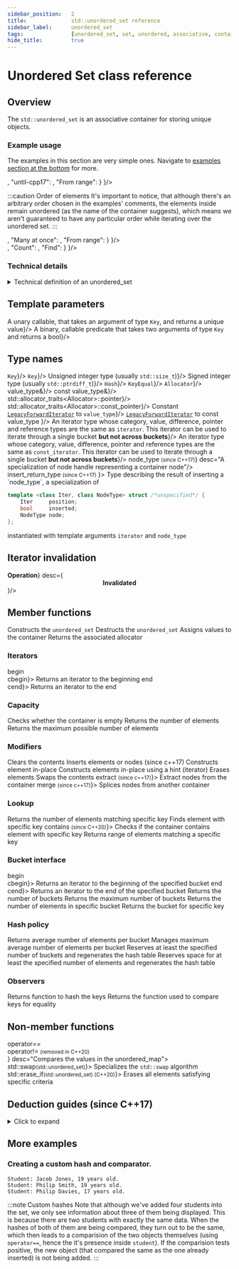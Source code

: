 ```yaml
---
sidebar_position:	2
title:				std::unordered_set reference
sidebar_label:		unordered_set
tags:				[unordered_set, set, unordered, associative, container, key]
hide_title:			true
---
```



<!-- Top Examples -->




<!-- Advanced Examples -->

<!-- Deduction Guides -->

<NotFinished />

# Unordered Set class reference

## Overview

<Tabs>
<TabItem value="simplified" label="Simplified (since C++11)" default>
	<CodeSimplifiedRegular/>
</TabItem>
<TabItem value="detailed" label="Detailed">
	<Tabs>
		<TabItem value="regular" label="Regular (since C++11)" default>
			<CodeDetailedReguler/>
		</TabItem>
		<TabItem value="pmr" label="Polymorphic (since C++17)">
			<CodeDetailedPmr/>
		</TabItem>
	</Tabs> 
</TabItem>
</Tabs>

The `std::unordered_set` is an associative container for storing unique objects.
### Example usage

The examples in this section are very simple ones. Navigate to [examples section at the bottom](#more-examples) for more.


<Tabs>
<TabItem value="create" label="Create" default>
<div style={{ padding: "10px 20px", border: "1px solid gray" }}>
	<SwitchView content={
			{
				"cpp17": <TopExampleCreateCpp17/>,
				"until-cpp17": <TopExampleCreateUntilCpp17/>,
				"From range": <TopExampleCreateFromRange/>
			}
	}/>

:::caution Order of elements
It's important to notice, that although there's an arbitrary order chosen in the examples' comments,
the elements inside remain unordered (as the name of the container suggests), which means we aren't guaranteed
to have any particular order while iterating over the unordered set. 
:::

</div>
</TabItem>

<TabItem value="insert" label="Insert">
<div style={{ padding: "10px 20px", border: "1px solid gray" }}>
	<SwitchView content={
		{
			"Ordinary": <TopExampleInsertOrdinary/>,
			"Many at once": <TopExampleInsertInitList/>,
			"From range": <TopExampleInsertFromRange/>
		}
	}/>
</div>
</TabItem>

<TabItem value="search" label="Search">
<div style={{ padding: "10px 20px", border: "1px solid gray" }}>
	<SwitchView content={
		{
			"Contains (since C++20)": <TopExampleSearchContains/>,
			"Count": <TopExampleSearchCount/>,
			"Find": <TopExampleSearchFind/>
		}
	}/>
</div>
</TabItem>
</Tabs>


### Technical details

<details>
<summary>Technical definition of an unordered_set</summary>
<div>
Unordered set is an associative container that contains a set of unique objects of type Key. Search, insertion, and removal have average constant-time complexity.

Internally, the elements are not sorted in any particular order, but organized into buckets. Which bucket an element is placed into depends entirely on the hash of its value. This allows fast access to individual elements, since once a hash is computed, it refers to the exact bucket the element is placed into.

Container elements may not be modified (even by non const iterators) since modification could change an element's hash and corrupt the container.

std::unordered_set meets the requirements of Container, AllocatorAwareContainer, UnorderedAssociativeContainer.
</div>
</details>

<ClassSummary name="unordered_set" namespaces="std" folder="unordered_set" headerName="unordered_set">

## Template parameters

<SymbolTable noTraits>
	<Symbol name="Key"		desc="The type of the stored values"/>
	<Symbol name="Hash" 		desc={<>A unary callable, that takes an argument of type <code>Key</code>, and returns a unique value</>}/>
	<Symbol name="KeyEqual" 		desc={<>A binary, callable predicate that takes two arguments of type <code>Key</code> and returns a bool</>}/>
	<Symbol name="Allocator" 		desc="A class that manages the allocation and deallocation of memory"/>
</SymbolTable>

## Type names

<SymbolTable>
	<Symbol pub name="key_type"				desc={<><code>Key</code></>}/>
	<Symbol pub name="value_type"			desc={<><code>Key</code></>}/>
	<Symbol pub name="size_type" 			desc={<>Unsigned integer type (usually <code>std::size_t</code>)</>}/>
	<Symbol pub name="difference_type"	desc={<>Signed integer type (usually <code>std::ptrdiff_t</code>)</>}/>
	<Symbol pub name="hasher"				desc={<><code>Hash</code></>}/>
	<Symbol pub name="key_equal" 				desc={<><code>KeyEqual</code></>}/>
	<Symbol pub name="allocator_type"			desc={<><code>Allocator</code></>}/>
	<Symbol pub name="reference"				desc={<code>value_type&</code>}/>
	<Symbol pub name="const_reference"			desc={<code>const value_type&</code>}/>
	<Symbol pub name="pointer"			desc={<code>std::allocator_traits&lt;Allocator&gt;::pointer</code>}/>
	<Symbol pub name="const_pointer"			desc={<code>std::allocator_traits&lt;Allocator&gt;::const_pointer</code>}/>
	<Symbol pub name="iterator"			desc={<>Constant <a href="#"><code>LegacyForwardIterator</code></a> to <code>value_type</code></>}/>
	<Symbol pub name="const_iterator"			desc={<> <a href="#"><code>LegacyForwardIterator</code></a> to const value_type </>}/>
	<Symbol pub name="local_iterator"			desc={<>An iterator type whose category, value, difference, pointer and
reference types are the same as <code>iterator</code>. This iterator
can be used to iterate through a single bucket <b>but not across buckets</b></>}/>
	<Symbol pub name="const_local_iterator"			desc={<>An iterator type whose category, value, difference, pointer and
reference types are the same as <code>const_iterator</code>. This iterator
can be used to iterate through a single bucket <b>but not across buckets</b></>}/>
	<Symbol pub name={<>node_type <small>(since C++17)</small></>}			desc="A specialization of node handle representing a container node"/>
<Symbol pub name={<> insert_return_type <small>(since C++17)</small> </>}>
Type describing the result of inserting a `node_type`, a specialization of

```cpp
template <class Iter, class NodeType> struct /*unspecified*/ {
    Iter     position;
    bool     inserted;
    NodeType node;
};
```
instantiated with template arguments `iterator` and `node_type`
</Symbol>
</SymbolTable>

## Iterator invalidation

<SymbolTable noTraits>
	<Symbol name={<center><b>Operation</b></center>}	desc={<center><b>Invalidated</b></center>}/>
	<Symbol name="All read only operations, swap, std::swap"	desc="Never"/>
	<Symbol name="Clear, rehash, reverse, operator="	desc="Always"/>
	<Symbol name="Insert, emplace, emplace_hiny"	desc="Only if causes rehash"/>
	<Symbol name="Erase"	desc="Only to the element erased"/>
</SymbolTable>

## Member functions

<SymbolTable>	
	<Symbol pub autoLink linkName="constructor" name="(constructor)">
		Constructs the <code>unordered_set</code>
	</Symbol>
	<Symbol pub autoLink linkName="destructor" name="(destructor)">
		Destructs the <code>unordered_set</code>
	</Symbol>
	<Symbol pub autoLink linkName="operator=" name="operator=">
		Assigns values to the container
	</Symbol>
	<Symbol pub autoLink linkName="get_allocator" name="get_allocator">
		Returns the associated allocator
	</Symbol>

</SymbolTable>

### Iterators

<SymbolTable>	
	<Symbol pub autoLink linkName="begin" name={<>begin<br/>cbegin</>}>
		Returns an iterator to the beginning
	</Symbol>
	<Symbol pub autoLink linkName="end" name={<>end<br/>cend</>}>
		Returns an iterator to the end
	</Symbol>
</SymbolTable>

### Capacity

<SymbolTable>
	<Symbol pub autoLink linkName="empty" name="empty">
		Checks whether the container is empty
	</Symbol>
	<Symbol pub autoLink linkName="size" name="size">
		Returns the number of elements
	</Symbol>
	<Symbol pub autoLink linkName="max_size" name="max_size">
		Returns the maximum possible number of elements
	</Symbol>
</SymbolTable>

### Modifiers

<SymbolTable>
	<Symbol pub autoLink linkName="clear" name="clear">
		Clears the contents
	</Symbol>
	<Symbol pub autoLink linkName="insert" name="insert">
		Inserts elements or nodes (since c++17)
	</Symbol>
	<Symbol pub autoLink linkName="emplace" name="emplace">
		Constructs element in-place
	</Symbol>
	<Symbol pub autoLink linkName="emplace_hint" name="emplace_hint">
		Constructs elements in-place using a hint (iterator)
	</Symbol>
	<Symbol pub autoLink linkName="erase" name="erase">
		Erases elements
	</Symbol>
	<Symbol pub autoLink linkName="swap" name="swap">
		Swaps the contents
	</Symbol>
	<Symbol pub autoLink linkName="extract" name={<>extract <small>(since c++17)</small></>}>
		Extract nodes from the container
	</Symbol>
	<Symbol pub autoLink linkName="merge" name={<>merge <small>(since c++17)</small></>}>
		Splices nodes from another container
	</Symbol>

</SymbolTable>


### Lookup

<SymbolTable>
	<Symbol pub autoLink linkName="count" name="count">
		Returns the number of elements matching specific key
	</Symbol>
	<Symbol pub autoLink linkName="find" name="find">
		Finds element with specific key
	</Symbol>
	<Symbol pub autoLink linkName="contains" name={<>contains <small>(since C++20)</small></>}>
		Checks if the container contains element with specific key
	</Symbol>
	<Symbol pub autoLink linkName="equal_range" name="equal_range">
		Returns range of elements matching a specific key
	</Symbol>

</SymbolTable>

### Bucket interface

<SymbolTable>
	<Symbol pub autoLink linkName="begin" name={<>begin<br/>cbegin</>}>
		Returns an iterator to the beginning of the specified bucket
	</Symbol>
	<Symbol pub autoLink linkName="end" name={<>end<br/>cend</>}>
		Returns an iterator to the end of the specified bucket
	</Symbol>
	<Symbol pub autoLink linkName="bucket_count" name="bucket_count">
		Returns the number of buckets
	</Symbol>
	<Symbol pub autoLink linkName="max_bucket_count" name="max_bucket_count">
		Returns the maximum number of buckets
	</Symbol>
	<Symbol pub autoLink linkName="bucket_size" name="bucket_size">
		Returns the number of elements in specific bucket
	</Symbol>
	<Symbol pub autoLink linkName="bucket" name="bucket">
		Returns the bucket for specific key
	</Symbol>
</SymbolTable>

### Hash policy

<SymbolTable>
	<Symbol pub autoLink linkName="load_factor" name="load_factor">
		Returns average number of elements per bucket
	</Symbol>
	<Symbol pub autoLink linkName="max_load_factor" name="max_load_factor">
		Manages maximum average number of elements per bucket
	</Symbol>
	<Symbol pub autoLink linkName="rehash" name="rehash">
		Reserves at least the specified number of buckets and regenerates the hash table
	</Symbol>
	<Symbol pub autoLink linkName="reserve" name="reserve">
		Reserves space for at least the specified number of elements and regenerates the hash table
	</Symbol>
</SymbolTable>

### Observers

<SymbolTable>
	<Symbol pub autoLink linkName="hash_function" name="hash_function">
		Returns function to hash the keys
	</Symbol>
	<Symbol pub autoLink linkName="key_eq" name="key_eq">
		Returns the function used to compare keys for equality
	</Symbol>
</SymbolTable>

## Non-member functions

<SymbolTable noTraits>
	<Symbol name={<>
				operator==<br/>
				operator!= <small>(removed in C++20)</small><br/>
			</>}
			desc="Compares the values in the unordered_map">
	</Symbol>
	<Symbol pub autoLink linkName="std::swap" name={<>std::swap<small>(std::unordered_set)</small></>}>
		Specializes the <code>std::swap</code> algorithm
	</Symbol>
	<Symbol pub autoLink linkName="erase_if" name={<>std::erase_if<small>(std::unordered_set) (C++20)</small></>}>
		Erases all elements satisfying specific criteria
	</Symbol>
</SymbolTable>
</ClassSummary>

## Deduction guides (since C++17)
<details>
<summary>Click to expand</summary>
<div>
	<DeductionGuides/>
</div>
</details>

## More examples

### Creating a custom hash and comparator.

<div>
	<ExampleAdvancedStudents/>
</div>
<div>

```plaintext title="Result"
Student: Jacob Jones, 19 years old.
Student: Philip Smith, 19 years old.
Student: Philip Davies, 17 years old.
```
</div>

:::note Custom hashes
Note that although we've added four students into the set, we only see information about three of them being displayed.
This is because there are two students with exactly the same data. When the hashes of both of them are being compared, they turn out to be the same,
which then leads to a comparision of the two objects themselves (using `operator==`, hence the it's presence inside `student`). If the comparision tests positive,
the new object (that compared the same as the one already inserted) is not being added.
:::